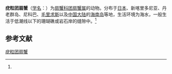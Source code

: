 {{Speciesbox
| name = 疣粒团扇蟹
| status = 
| status_system = 
| image = 
| genus = Ozius
| species = tuberculosus
| authority = (H. Milne-Edwards, 1834)<ref name='id11813'>{{cite web| url =http://www.bioinfo.cn/db05/BjdwSpecies.php?action=view&id=11813| title =疣粒团扇蟹| work =《中国动物物种编目数据库》| publisher =中国科学院微生物研究所| author =中国科学院动物研究所| accessdate =2009-04-28| deadurl =yes| archiveurl =https://web.archive.org/web/20160305023704/http://www.bioinfo.cn/db05/BjdwSpecies.php?action=view&id=11813| archivedate =2016-03-05}}</ref>
}}

'''疣粒团扇蟹'''（[[学名|学名]]：{{lang|la|''Ozius tuberculosus''}}）为[[扇蟹科|扇蟹科]][[团扇蟹属|团扇蟹属]]的动物。分布于[[日本|日本]]、新喀里多尼亚、丹老群岛、尼科巴、[[毛里求斯|毛里求斯]]以及[[中国大陆|中国大陆]]的[[海南岛|海南岛]]等地，生活环境为海水，一般生活于低潮线以下的珊瑚礁或岩石岸的缝隙中。<ref name='id11813'/>

== 参考文献 ==
{{reflist}}

{{Wikispecies|Ozius tuberculosus}}
{{Taxonbar|from=Q13978412}}

[[Category:团扇蟹属|疣粒团扇蟹]]


{{螃蟹小作品}}